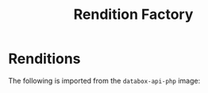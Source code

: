 ---
title: 'Rendition Factory'
---

# Renditions

The following is imported from the `databox-api-php` image:

<MyMarkdown />
